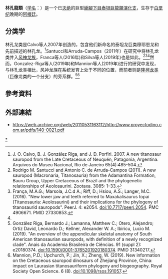 '''林孔龍類'''（[[学名|学名]]：{{lang|la|''Rinconsauria''}}）是一个已[[灭绝|灭绝]]的巨型[[蜥腳下目|蜥腳下目]][[泰坦巨龍類|泰坦巨龍類]][[演化支|演化支]]，生存于[[白垩纪|白垩纪]]晚期的[[阿根廷|阿根廷]]。

{{automatic taxobox
| fossil_range = [[白堊紀|白堊紀]]晚期,{{fossilrange|89|84}}
| image = 
| image_caption =
| taxon = Rinconsauria
| authority = Calvo ''et al.'', 2007
| subdivision_ranks = [[屬|屬]]
| subdivision =
*{{絶滅}}[[穆耶恩龍屬|穆耶恩龍屬]] ''Muyelensaurus''
*{{絶滅}}[[林孔龍屬|林孔龍屬]] ''Rinconsaurus''
}}

==分类学==
林孔龙类是Calvo等人2007年创造的，包含他们新命名的泰坦龙巨类穆耶恩龙和先前描述的林孔龙。<ref name="#1">J. O. Calvo, B. J. González Riga, and J. D. Porfiri. 2007. A new titanosaur sauropod from the Late Cretaceous of Neuquén, Patagonia, Argentina. Arquivos do Museu Nacional, Rio de Janeiro 65(4):485-504.</ref>Santucci和Arruda-Campos（2011年）在研究中将林孔龙类并入[[风神龙族|风神龙族]]，Franca等人(2016年)和Silva等人(2019年)也是如此。<ref>Rodrigo M. Santucci and Antonio C. de Arruda-Campos (2011). A new sauropod (Macronaria, Titanosauria) from the Adamantina Formation, Bauru Group, Upper Cretaceous of Brazil and the phylogenetic relationships of Aeolosaurini. Zootaxa. 3085: 1–33.</ref><ref>França, M.A.G.; Marsola, J.C.d A.; Riff, D.; Hsiou, A.S.; Langer, M.C. (2016). "New lower jaw and teeth referred to Maxakalisaurus topai (Titanosauria: Aeolosaurini) and their implications for the phylogeny of titanosaurid sauropods". PeerJ. 4: e2054. doi:10.7717/peerj.2054. PMC 4906671. PMID 27330853.</ref><ref name="#1"/>然而，Gonzalez-Riga等人(2019年)和Mannion等人(2019年)进行的研究中发现，与林孔龙类相比，风神龙族在系统发育上处于不同的位置，而前者则是[[隆柯龙类|隆柯龙类]]（巨像龙类的一个分支）的旁系群。<ref>González Riga, Bernardo J.; Lamanna, Matthew C.; Otero, Alejandro; Ortiz David, Leonardo D.; Kellner, Alexander W. A.; Ibiricu, Lucio M. (2019). "An overview of the appendicular skeletal anatomy of South American titanosaurian sauropods, with definition of a newly recognized clade". Anais da Academia Brasileira de Ciências. 91 (suppl 2): e20180374. doi:10.1590/0001-3765201920180374. PMID 31340217.</ref><ref>Mannion, P.D.; Upchurch, P.; Jin, X.; Zheng, W. (2019). New information on the Cretaceous sauropod dinosaurs of Zhejiang Province, China: impact on Laurasian titanosauriform phylogeny and biogeography. Royal Society Open Science. 6 (8). doi:10.1098/rsos.191057.</ref>

==參考資料==
{{reflist}}

==外部連結==
*{{es}}https://web.archive.org/web/20110531163112/http://www.proyectodino.com.ar/pdfs/140-0021.pdf
{{蜥腳形亞目}}
{{Taxonbar|from=Q2288210}}

[[Category:薩爾塔龍科|*]]


{{dinosaur-stub}}